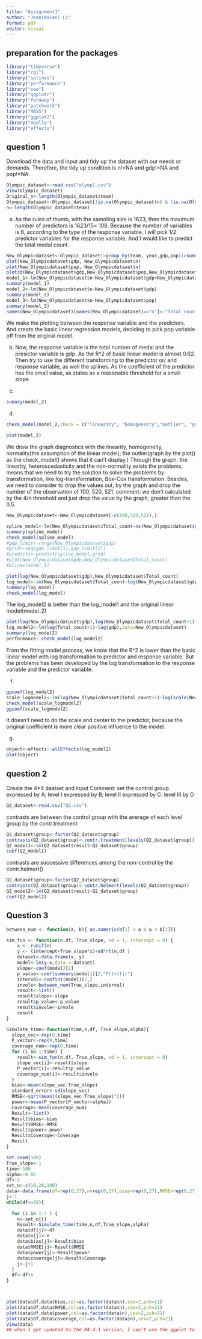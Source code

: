 ---
title: "Assignment1"
author: "Jean(Naien) Li"
format: pdf
editor: visual
---

## preparation for the packages

```{r }
library("tidyverse")
library("rgl")
library("splines")
library("performance")
library("see")
library("qqplotr")
library("faraway")
library("patchwork")
library("MASS")
library("ggplot2")
library("GGally")
library("effects")
```

## question 1

Download the data and input and tidy up the dataset with our needs or demands. Therefore, the tidy up condition is n!=NA and gdp!=NA and pop!=NA.

```{r}
Olympic_dataset<-read.csv("olymp1.csv")
View(Olympic_dataset)
Original_n<-length(Olympic_dataset$team)
Olympic_dataset<-Olympic_dataset[!is.na(Olympic_dataset$n) & !is.na(Olympic_dataset$gdp) & !is.na(Olympic_dataset$pop), ]
n<-length(Olympic_dataset$team)
```

a.  As the rules of thumb, with the samoling size is 1623, then the maximum number of predictors is 1623/15= 108. Because the number of variables is 6, according to the type of the response variable, I will pick 1/2 predictor variables for the response variable. And I would like to predict the total medal count.

```{r}
New_Olympicdataset<-Olympic_dataset|>group_by(team, year,gdp,pop)|>summarise(across(n,sum))
plot(New_Olympicdataset$gdp, New_Olympicdataset$n)
plot(New_Olympicdataset$pop, New_Olympicdataset$n)
plot3d(New_Olympicdataset$gdp,New_Olympicdataset$pop,New_Olympicdataset$n)
model_1<-lm(New_Olympicdataset$n~New_Olympicdataset$gdp+New_Olympicdataset$pop)
summary(model_1)
model_2<-lm(New_Olympicdataset$n~New_Olympicdataset$gdp)
summary(model_2)
model_3<-lm(New_Olympicdataset$n~New_Olympicdataset$pop)
summary(model_3)
names(New_Olympicdataset)[names(New_Olympicdataset)=="n"]<-"Total_count"
```

We make the plotting between the response variable and the predictors. And create the basic linear regression models, deciding to pick pop variable off from the original model.

b.  Now, the response variable is the total number of medal and the presictor variable is gdp. As the R\^2 of basic linear model is almost 0.62. Then try to use the different transforming to the predictor or/ and response variable, as well the splines. As the coefficient of the predictor has the small value, as states as a reasonable threshold for a small slope.

c.  

```{r }
sumary(model_2)
```

d.  

```{r }
check_model(model_2,check = c("linearity", "homogeneity","outlier", "qq"))

plot(model_2)
```

We draw the graph diagnostics with the linearity, homogeneity, normality(the assumption of the linear model); the outlier(graph by the plot() as the check_model() shows that it can't display.) Through the graph, the linearity, heteroscedasticity and the non-normality exists the problems, means that we need to try the solution to solve the problems by transformation, like log-transformation, Box-Cox transformation. Besides, we need to consider to drop the values out, by the graph and drop the number of the observation of 100, 520, 521. comment: we don't calculated by the 4/n threshold and just drop the value by the graph, greater than the 0.5.

```{r}
New_Olympicdataset<-New_Olympicdataset[-c(100,520,521),]

spline_model<-lm(New_Olympicdataset$Total_count~ns(New_Olympicdataset$gdp,df=5))
summary(spline_model)
check_model(spline_model)
#gdp_limit<-range(New_Olympicdataset$gdp)
#grid<-seq(gdp_limit[1],gdp_limit[2])
#predicts<-predict(spline_model,grid)
#plot(New_Olympicdataset$gdp,New_Olympicdataset$Total_count)
#alines(model_1)
```

```{r }
plot(log(New_Olympicdataset$gdp),New_Olympicdataset$Total_count)
log_model<-lm(New_Olympicdataset$Total_count~log(New_Olympicdataset$gdp))
summary(log_model)
check_model(log_model)
```

The log_model2 is better than the log_model1 and the original linear model(model_2)

```{r}
plot(log(New_Olympicdataset$gdp),log(New_Olympicdataset$Total_count+1))
log_model2<-lm(log(Total_count+1)~log(gdp),data=New_Olympicdataset)
summary(log_model2)
performance::check_model(log_model2)
```

From the fitting model process, we know that the R\^2 is lower than the basic linear model with log transformation to predictor and response variable. But the problems has been developed by the log transformation to the response variable and the predictor variable.

f.  

```{r }
ggcoef(log_model2)
scale_logmodel2<-lm(log(New_Olympicdataset$Total_count+1)~log(scale(New_Olympicdataset$gdp,center = TRUE,scale = FALSE)))
check_model(scale_logmodel2)
ggcoef(scale_logmodel2)
```

It doesn't need to do the scale and center to the predictor, because the original coefficient is more clear positive influence to the model.

g.  

```{r }
object<-effects::allEffects(log_model2)
plot(object)
```

## question 2

Create the 4\*4 daatset and input Comment: set the control group expressed by A; level Ⅰ expressed by B; level Ⅱ expressed by C: level Ⅲ by D

```{r }
Q2_dataset<-read.csv("Q2.csv")
```

contrasts are between the control group with the average of each level group by the contr.treatment

```{r }
Q2_dataset$group<-factor(Q2_dataset$group)
contrasts(Q2_dataset$group)<-contr.treatment(levels(Q2_dataset$group))
Q2_model1<-lm(Q2_dataset$result~Q2_dataset$group)
coef(Q2_model1)
```

contrasts are successive differences among the non-control by the contr.helmert()

```{r }
Q2_dataset$group<-factor(Q2_dataset$group)
contrasts(Q2_dataset$group)<-contr.helmert(levels(Q2_dataset$group))
Q2_model2<-lm(Q2_dataset$result~Q2_dataset$group)
coef(Q2_model2)
```

## Question 3

```{r }
between_num <- function(a, b){ as.numeric(b[1] < a & a < b[2])}

sim_fun <- function(n,df, True_slope, sd = 1, intercept = 0) {
    x <- runif(n)
    y <- (intercept+True_slope*x)+sd*rt(n,df )
    dataset<-data.frame(x, y)
    model<-lm(y~x,data = dataset)
    slope<-coef(model)[2]
    p_value<-coef(summary(model))[2,"Pr(>|t|)"]
    interval<-confint(model)[2,]
    invole<-between_num(True_slope,interval)
    result<-list()
    result$slope<-slope
    result$p_value<-p_value
    result$invole<-invole
    result
}

Simulate_time<-function(time,n,df, True_slope,alpha){
  slope_vec<-rep(0,time)
  P_vector<-rep(0,time)
  coverage_num<-rep(0,time)
  for (i in 1:time) {
    result<-sim_fun(n,df, True_slope, sd = 1, intercept = 0)
    slope_vec[i]<-result$slope
    P_vector[i]<-result$p_value
    coverage_num[i]<-result$invole
  }
  bias<-mean(slope_vec-True_slope)
  standard_error<-sd(slope_vec)
  RMSE<-sqrt(mean((slope_vec-True_slope)^2))
  power<-mean(P_vector[P_vector<alpha])
  Coverage<-mean(coverage_num)
  Result<-list()
  Result$bias<-bias
  Result$RMSE<-RMSE
  Result$power<-power
  Result$Coverage<-Coverage
  Result
}

set.seed(100)
True_slope<-1
time<-100
alpha<-0.05
df<-2 
set_n<-c(10,20,100)
data<-data.frame(df=rep(0,27),n=rep(0,27),bias=rep(0,27),RMSE=rep(0,27),power=rep(0,),coverage=rep(0,27))
j<-1
while(df<=50){
  
  for (i in 1:3 ) {
    n<-set_n[i]
    Result<-Simulate_time(time,n,df,True_slope,alpha)
    data$df[j]<-df
    data$n[j]<-n
    data$bias[j]<-Result$bias
    data$RMSE[j]<-Result$RMSE
    data$power[j]<-Result$power
    data$coverage[j]<-Result$Coverage
    j<-j+1
  }
  df<-df+6
}



plot(data$df,data$bias,col=as.factor(data$n),cex=2,pch=21)
plot(data$df,data$RMSE,col=as.factor(data$n),cex=2,pch=21)
plot(data$df,data$power,col=as.factor(data$n),cex=2,pch=21)
plot(data$df,data$coverage,col=as.factor(data$n),cex=2,pch=21)
View(data)
## when I get updated to the R4.4.1 version, I can't use the ggplot to plotting. And now using plot() to create the basic plotting and add the simulation data.

```
